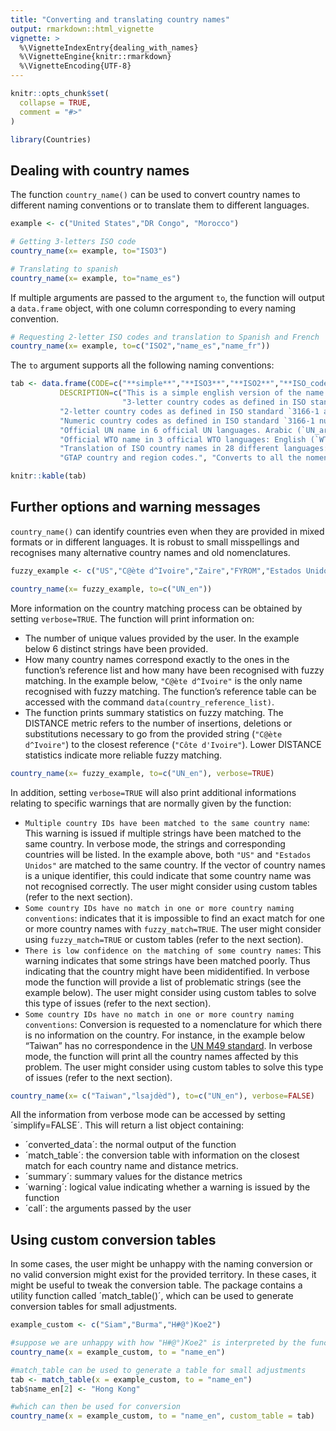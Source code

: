 ```yaml
---
title: "Converting and translating country names"
output: rmarkdown::html_vignette
vignette: >
  %\VignetteIndexEntry{dealing_with_names}
  %\VignetteEngine{knitr::rmarkdown}
  %\VignetteEncoding{UTF-8}
---
```


```r
knitr::opts_chunk$set(
  collapse = TRUE,
  comment = "#>"
)

library(Countries)
```


## Dealing with country names

The function `country_name()` can be used to convert country names to different naming conventions or to translate them to different languages. 

```r
example <- c("United States","DR Congo", "Morocco")

# Getting 3-letters ISO code
country_name(x= example, to="ISO3")

# Translating to spanish
country_name(x= example, to="name_es")
```

If multiple arguments are passed to the argument `to`, the function will output a `data.frame` object, with one column corresponding to every naming convention.

```r
# Requesting 2-letter ISO codes and translation to Spanish and French
country_name(x= example, to=c("ISO2","name_es","name_fr"))
```


The `to` argument supports all the following naming conventions:




```r
tab <- data.frame(CODE=c("**simple**","**ISO3**","**ISO2**","**ISO_code**","**UN_**xx","**WTO_**xx","**name_**xx","**GTAP**", "**all**"),
           DESCRIPTION=c("This is a simple english version of the name containing only ASCII characters. This nomenclature is available for all countries.",
                         "3-letter country codes as defined in ISO standard `3166-1 alpha-3`. This nomenclature is available only for the territories in the standard (currently 249 territories).",
           "2-letter country codes as defined in ISO standard `3166-1 alpha-2`. This nomenclature is available only for the territories in the standard (currently 249 territories).",
           "Numeric country codes as defined in ISO standard `3166-1 numeric`. This country code is the same as the UN's country number (M49 standard). This nomenclature is available for the territories in the ISO standard (currently 249 countries).",
           "Official UN name in 6 official UN languages. Arabic (`UN_ar`), Chinese  (`UN_zh`), English  (`UN_en`), French  (`UN_fr`), Spanish  (`UN_es`), Russian (`UN_ru`). This nomenclature is only available for countries in the M49 standard (currently 249 territories).",
           "Official WTO name in 3 official WTO languages: English (`WTO_en`), French (`WTO_fr`), Spanish (`WTO_es`). This nomenclature is only available for WTO members and observers (currently 189 entities).",
           "Translation of ISO country names in 28 different languages: Arabic (`name_ar`), Bulgarian (`name_bg`), Czech (`name_cs`), Danish (`name_da`), German (`name_de`), Greek (`name_el`), English  (`name_en`), Spanish  (`name_es`), Estonian (`name_et`),  Basque (`name_eu`),  Finnish (`name_fi`), French (`name_fr`), Hungarian (`name_hu`), Italian (`name_it`), Japponease (`name_ja`), Korean (`name_ko`), Lithuanian (`name_lt`), Dutch (`name_nl`), Norwegian (`name_no`), Polish (`name_po`), Portuguese (`name_pt`), Romenian (`name_ro`), Russian (`name_ru`), Slovak (`name_sk`), Swedish (`name_sv`), Thai (`name_th`), Ukranian (`name_uk`), Chinese simplified (`name_zh`), Chinese traditional (`name_zh-tw`)",
           "GTAP country and region codes.", "Converts to all the nomenclatures and languages in this table"))

knitr::kable(tab)
```





## Further options and warning messages

`country_name()` can identify countries even when they are provided in mixed formats or in different languages. It is robust to small misspellings and recognises many alternative country names and old nomenclatures.  

```r
fuzzy_example <- c("US","C@ète d^Ivoire","Zaire","FYROM","Estados Unidos","ITA")

country_name(x= fuzzy_example, to=c("UN_en"))
```

More information on the country matching process can be obtained by setting `verbose=TRUE`. The function will print information on:

* The number of unique values provided by the user. In the example below 6 distinct strings have been provided.
* How many country names correspond exactly to the ones in the function's reference list and how many have been recognised with fuzzy matching. In the example below, `"C@ète d^Ivoire"` is the only name recognised with fuzzy matching. The function's reference table can be accessed with the command `data(country_reference_list)`.
* The function prints summary statistics on fuzzy matching. The DISTANCE metric refers to the number of insertions, deletions or substitutions necessary to go from the provided string (`"C@ète d^Ivoire"`) to the closest reference (`"Côte d'Ivoire"`). Lower DISTANCE statistics indicate more reliable fuzzy matching.  


```r
country_name(x= fuzzy_example, to=c("UN_en"), verbose=TRUE)
```

In addition, setting `verbose=TRUE` will also print additional informations relating  to specific warnings that are normally given by the function:

* `Multiple country IDs have been matched to the same country name`: This warning is issued if multiple strings have been matched to the same country. In verbose mode, the strings and corresponding countries will be listed. In the example above, both `"US"` and `"Estados Unidos"` are matched to the same country. If the vector of country names is a unique identifier, this could indicate that some country name was not recognised correctly. The user might consider using custom tables (refer to the next section).
* `Some country IDs have no match in one or more country naming conventions`: indicates that it is impossible to find an exact match for one or more country names with `fuzzy_match=TRUE`. The user might consider using `fuzzy_match=TRUE` or custom tables (refer to the next section). 
* `There is low confidence on the matching of some country names`: This warning indicates that some strings have been matched poorly. Thus indicating that the country might have been mididentified. In verbose mode the function will provide a list of problematic strings (see the example below). The user might consider using custom tables to solve this type of issues (refer to the next section). 
* `Some country IDs have no match in one or more country naming conventions`: Conversion is requested to a nomenclature for which there is no information on the country. For instance, in the example below "Taiwan" has no correspondence in the [UN M49 standard](https://unstats.un.org/unsd/methodology/m49/). In verbose mode, the function will print all the country names affected by this problem. The user might consider using custom tables to solve this type of issues (refer to the next section). 

```r
country_name(x= c("Taiwan","lsajdèd"), to=c("UN_en"), verbose=FALSE)
```

All the information from verbose mode can be accessed by setting ´simplify=FALSE´. This will return a list object containing:

* ´converted_data´: the normal output of the function
* ´match_table´: the conversion table with information on the closest match for each country name and distance metrics.
* ´summary´: summary values for the distance metrics
* ´warning´: logical value indicating whether a warning is issued by the function
* ´call´: the arguments passed by the user

## Using custom conversion tables

In some cases, the user might be unhappy with the naming conversion or no valid conversion might exist for the provided territory. In these cases, it might be useful to tweak the conversion table. The package contains a utility function called ´match_table()´, which can be used to generate conversion tables for small adjustments. 

```r
example_custom <- c("Siam","Burma","H#@°)Koe2")

#suppose we are unhappy with how "H#@°)Koe2" is interpreted by the function
country_name(x = example_custom, to = "name_en")

#match_table can be used to generate a table for small adjustments
tab <- match_table(x = example_custom, to = "name_en")
tab$name_en[2] <- "Hong Kong"

#which can then be used for conversion
country_name(x = example_custom, to = "name_en", custom_table = tab)
```





